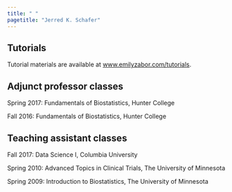 ```yaml
---
title: " "
pagetitle: "Jerred K. Schafer"
---
```


<link rel="stylesheet" href="styles.css" type="text/css">
<link rel="stylesheet" href="academicicons/css/academicons.min.css"/>


## Tutorials

Tutorial materials are available at [www.emilyzabor.com/tutorials](http://www.emilyzabor.com/tutorials/).


## Adjunct professor classes

Spring 2017: Fundamentals of Biostatistics, Hunter College

Fall 2016: Fundamentals of Biostatistics, Hunter College


## Teaching assistant classes

Fall 2017: Data Science I, Columbia University

Spring 2010: Advanced Topics in Clinical Trials, The University of Minnesota

Spring 2009: Introduction to Biostatistics, The University of Minnesota

